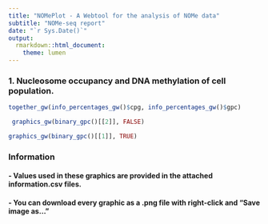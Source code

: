 ```yaml
---
title: "NOMePlot - A Webtool for the analysis of NOMe data"
subtitle: "NOMe-seq report"
date: "`r Sys.Date()`"
output:
  rmarkdown::html_document:
    theme: lumen
---
```

### 1. Nucleosome occupancy and DNA methylation of cell population.

```r
together_gw(info_percentages_gw()$cpg, info_percentages_gw()$gpc)
```
```r
 graphics_gw(binary_gpc()[[2]], FALSE)
```
```r
graphics_gw(binary_gpc()[[1]], TRUE)
```

### Information
#### - Values used in these graphics are provided in the attached information.csv files.
#### - You can download every graphic as a .png file with right-click and "Save image as..."
